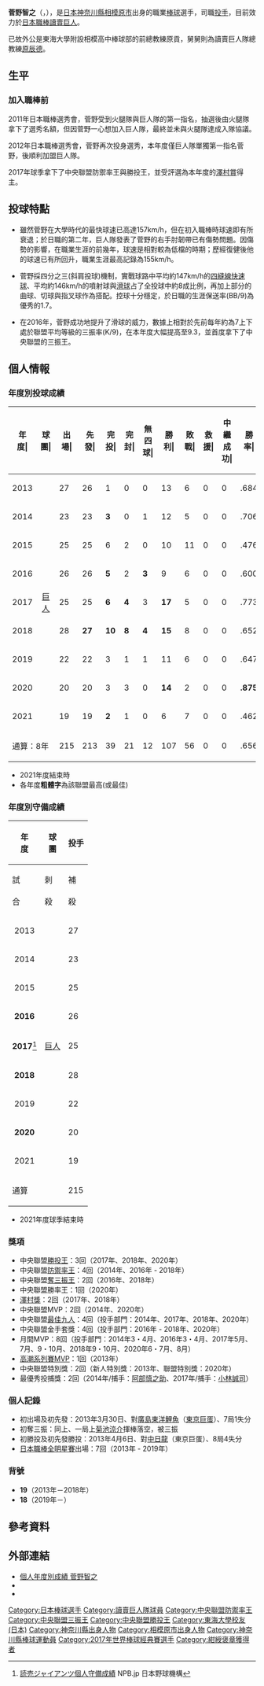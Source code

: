 {{Infobox NPB player|
|name=菅野智之|
|image=Giants suganotomoyuki19.JPG|
|width=300|
|position=投手|
|team=讀賣巨人|
|number=18|
|bats=右|
|throws=右|
|birthdate={{birth_date_and_age|1989|10|11|mf=y}}|
|birthplace={{JPN}}[[神奈川縣|神奈川縣]][[相模原市|相模原市]][[南區_(相模原市)|南區]]|
|debutdate=3月30日
|debutyear=2013年
|debutteam=讀賣巨人
|statyear=2021年球季
|stat1label=勝投－敗投
|stat1value=107－65
|stat3label=三振－四壞
|stat3value=1316－290
|stat4label=防禦率
|stat4value=2.39
|teams=<nowiki></nowiki> 
* 東海大學附屬相模高等學校
* [[東海大學_(日本)|東海大學]]
* [[讀賣巨人|讀賣巨人]]（2013年－）
|medaltemplates=
{{MedalSport|男子[[棒球|棒球]]}}
{{MedalCountry|{{JPN}}}}
{{MedalCompetition|[[世界棒球經典賽|世界棒球經典賽]]}}
{{MedalBronze|[[2017年世界棒球經典賽|2017年 洛杉磯]]|隊際}}
{{MedalCompetition|[[世界棒球12強賽|世界棒球12強賽]]}}
{{MedalBronze|[[2015年世界棒球12強賽|2015年 日本/台灣]]|隊際}}
}}
{{Japanese|japanese=菅野 智之|kana=すがの ともゆき|romaji=Sugano Tomoyuki}}

'''菅野智之'''（{{jpn|j=菅野 智之|hg=すがの ともゆき|rm=Sugano Tomoyuki}}，{{bd|1989年|10月11日||catIdx=Sugano, Tomoyuki}}），是[[日本|日本]][[神奈川縣|神奈川縣]][[相模原市|相模原市]]出身的職業[[棒球|棒球]]選手，司職[[投手|投手]]，目前效力於[[日本職棒|日本職棒]][[讀賣巨人|讀賣巨人]]。

已故外公是東海大學附設相模高中棒球部的前總教練原貢，舅舅則為讀賣巨人隊總教練[[原辰德|原辰德]]。

==生平==
===加入職棒前===
2011年日本職棒選秀會，菅野受到火腿隊與巨人隊的第一指名，抽選後由火腿隊拿下了選秀名額，但因菅野一心想加入巨人隊，最終並未與火腿隊達成入隊協議。

2012年日本職棒選秀會，菅野再次投身選秀，本年度僅巨人隊單獨第一指名菅野，後順利加盟巨人隊。

2017年球季拿下了中央聯盟防禦率王與勝投王，並受評選為本年度的[[澤村賞|澤村賞]]得主。
== 投球特點 ==
*雖然菅野在大學時代的最快球速已高達157km/h，但在初入職棒時球速即有所衰退；於日職的第二年，巨人隊發表了菅野的右手肘韌帶已有傷勢問題。因傷勢的影響，在職業生涯的前幾年，球速是相對較為低檔的時期；歷經復健後他的球速已有所回升，職業生涯最高記錄為155km/h。

*菅野採四分之三(斜肩投球)機制，實戰球路中平均約147km/h的[[四縫線快速球|四縫線快速球]]、平均約146km/h的噴射球與[[滑球|滑球]]占了全投球中約8成比例，再加上部分的曲球、切球與指叉球作為搭配。控球十分穩定，於日職的生涯保送率(BB/9)為優秀的1.7。

*在2016年，菅野成功地提升了滑球的威力，數據上相對於先前每年約為7上下處於聯盟平均等級的三振率(K/9)，在本年度大幅提高至9.3，並首度拿下了中央聯盟的三振王。

== 個人情報 ==
=== 年度別投球成績 ===
{| class="wikitable" style="text-align:right; font-size:small"
|-bgcolor="#efefef"
!年<br>度|!!球<br>團|!!出<br>場|!!先<br>發|!!完<br>投|!!完<br>封|!!無<br>四<br>球|!!勝<br>利|!!敗<br>戰|!!救<br>援|!!中<br>繼<br>成<br>功|!!勝<br>率|!!打<br>者|!!投<br>球<br>局<br>數|!!被<br>安<br>打|!!被<br>全<br>壘<br>打|!!保<br>送|!!敬<br>遠|!!觸<br>身<br>球|!!三<br>振<br>數|!!暴<br>投|!!犯<br>規|!!失分|!!自<br>責<br>分|!!防<br>禦<br>率|!!WHIP
|-
|style="text-align:center;"|2013
|rowspan="9" style="text-align:center;"|[[讀賣巨人|巨人]]
|27||26||1||0||0||13||6||0||0||.684||729||176.0||166||10||37||0||5||155||2||0||70||61||3.12||1.15
|-
|style="text-align:center;"|2014
|23||23||'''3'''||0||1||12||5||0||0||.706||640||158.2||138||12||36||3||2||122||6||0||50||41||'''2.33'''||1.10
|-
|style="text-align:center;"|2015
|25||25||6||2||0||10||11||0||0||.476||710||179.0||148||10||41||4||7||126||3||0||46||38||1.91||1.06
|-
|style="text-align:center;"|2016
|26||26||'''5'''||2||'''3'''||9||6||0||0||.600||726||183.1||156||12||26||0||4||'''189'''||1||0||46||41||'''2.01'''||'''0.99'''
|-
|style="text-align:center;"|2017
|25||25||'''6'''||'''4'''||3||'''17'''||5||0||0||.773||713||187.1||129||10||31||0||1||171||1||0||36||33||'''1.59'''||'''0.85'''
|-
|style="text-align:center;"|2018
|28||'''27'''||'''10'''||'''8'''||'''4'''||'''15'''||8||0||0||.652||'''801'''||'''202.0'''||166||14||37||1||3||'''200'''||3||0||52||48||'''2.14'''||'''1.00'''
|-
|style="text-align:center;"|2019
|22||22||3||1||1||11||6||0||0||.647||577||136.1||138||20||32||2||3||120||0||0||65||59||3.89||1.25
|-
|style="text-align:center;"|2020
|20||20||3||3||0||'''14'''||2||0||0||'''.875'''||532||137.1||97||8||25||0||'''7'''||131||2||0||33||30||1.97||0.89
|-
|style="text-align:center;"|2021
|19||19||'''2'''||1||0||6||7||0||0||.462||465||115.2||90||15||25||1||7||102||1||0||41||41||3.19||0.99
|-
!colspan="2"|通算：8年
|215||213||39||21||12||107||56||0||0||.656||5893||1475.2||1228||111||290||11||39||1316||19||0||439||392||2.39||1.03
|}
* 2021年度結束時
* 各年度'''粗體字'''為該聯盟最高(或最佳)

=== 年度別守備成績 ===
{| class="wikitable" style="text-align: right; font-size: small; border-collapse:collapse; padding: 1px;"
!rowspan="2"|年<br />度!!rowspan="2"|球<br />團!!colspan="6"|投手
|-style="line-height:1.25em;"
!試<br /><br />合!!刺<br /><br />殺!!補<br /><br />殺!!失<br /><br />誤!!雙<br /><br />殺!!守<br />備<br />率
|-
|style="text-align:center;"|2013
|rowspan="9" style="text-align:center;"|[[讀賣巨人|巨人]]
|27||9||36||2||2||.957
|-
|style="text-align:center;"|2014
|23||9||35||1||2||.978
|-
|style="text-align:center;"|2015
|25||11||39||1||1||.978
|-
|style="text-align:center;"|'''2016'''
|26||11||37||0||3||1.000
|-
|style="text-align:center;"|'''2017'''<ref>[http://npb.jp/bis/2017/stats/idf1_g.html 読売ジャイアンツ個人守備成績] {{Wayback|url=http://npb.jp/bis/2017/stats/idf1_g.html |date=20171107020926 }}NPB.jp 日本野球機構</ref>
|25||11||36||2||2||.959
|-
|style="text-align:center;"|'''2018'''
|28||5||23||1||0||.966
|-
|style="text-align:center;"|2019
|22||3||14||1||0||.944
|-
|style="text-align:center;"|'''2020'''
|20||'''9'''||17||0||1||'''1.000'''
|-
|style="text-align:center;"|2021
|19||8||15||1||2||.958
|-
!colspan="2"|通算
|215||76||252||9||13||.973
|}
* 2021年度球季結束時

=== 獎項 ===
* 中央聯盟[[日本職棒勝投王|勝投王]]：3回（2017年、2018年、2020年）
* 中央聯盟[[日本職棒防禦率王|防禦率王]]：4回（2014年、2016年 - 2018年）
* 中央聯盟[[日本職棒三振王|奪三振王]]：2回（2016年、2018年）
* 中央聯盟勝率王：1回（2020年）
* [[澤村獎|澤村獎]]：2回（2017年、2018年）
* 中央聯盟MVP：2回（2014年、2020年）
* 中央聯盟[[最佳九人|最佳九人]]：4回（投手部門：2014年、2017年、2018年、2020年）
* 中央聯盟金手套獎：4回（投手部門：2016年 - 2018年、2020年）
* 月間MVP：8回（投手部門：2014年3・4月、2016年3・4月、2017年5月、7月、9・10月、2018年9・10月、2020年6・7月、8月）
* [[高潮系列賽|高潮系列賽]]MVP：1回（2013年）
* 中央聯盟特別獎：2回（新人特別獎：2013年、聯盟特別獎：2020年）
* 最優秀投捕獎：2回（2014年/捕手：[[阿部慎之助|阿部慎之助]]、2017年/捕手：[[小林誠司|小林誠司]]）

=== 個人記錄 ===
* 初出場及初先發：2013年3月30日、對[[廣島東洋鯉魚|廣島東洋鯉魚]]（[[東京巨蛋|東京巨蛋]]）、7局1失分
* 初奪三振：同上、一局上[[菊池涼介|菊池涼介]]揮棒落空，被三振
* 初勝投及初先發勝投：2013年4月6日、對[[中日龍|中日龍]]（東京巨蛋）、8局4失分
* [[日本職棒全明星賽|日本職棒全明星賽]]出場：7回（2013年 - 2019年）

=== 背號 ===
* '''19'''（2013年－2018年）
* '''18'''（2019年－）

== 參考資料 ==
{{reflist}}

== 外部連結 ==
* [https://npb.jp/bis/players/41745137.html 個人年度別成績 菅野智之] {{Wayback|url=https://npb.jp/bis/players/41745137.html |date=20210506234901 }} {{ja icon}} 
* {{Baseballstats|brm=sugano001tom}} 
* {{Twitter|sugatomo18}}

{{讀賣巨人球團球員名單}}
{{澤村榮治獎歷任名單}}
{{中央聯盟最有價值球員}}
{{中央聯盟最優秀防禦率}}
{{中央聯盟最多勝投手}}
{{中央聯盟最多奪三振}}
{{中央聯盟最優秀勝率投手}}
{{中央聯盟最佳九人 (投手)}}
{{2015年世界棒球12強賽日本成棒代表隊}}
{{2017年第四屆世界棒球經典賽日本成棒代表隊}}
{{DEFAULTSORT:Sugano, Tomoyuki}}
[[Category:日本棒球選手|Category:日本棒球選手]]
[[Category:讀賣巨人隊球員|Category:讀賣巨人隊球員]]
[[Category:中央聯盟防禦率王|Category:中央聯盟防禦率王]]
[[Category:中央聯盟三振王|Category:中央聯盟三振王]]
[[Category:中央聯盟勝投王|Category:中央聯盟勝投王]]
[[Category:東海大學校友_(日本)|Category:東海大學校友 (日本)]]
[[Category:神奈川縣出身人物|Category:神奈川縣出身人物]]
[[Category:相模原市出身人物|Category:相模原市出身人物]]
[[Category:神奈川縣棒球運動員|Category:神奈川縣棒球運動員]]
[[Category:2017年世界棒球經典賽選手|Category:2017年世界棒球經典賽選手]]
[[Category:紺綬褒章獲得者|Category:紺綬褒章獲得者]]